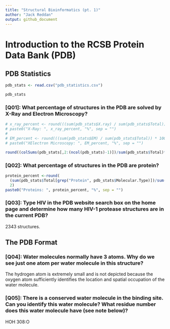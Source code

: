 ```yaml
---
title: "Structural Bioinformatics (pt. 1)"
author: "Jack Reddan"
output: github_document
---
```


# Introduction to the RCSB Protein Data Bank (PDB)  
  
## PDB Statistics  
  
```r
pdb_stats <- read.csv("pdb_statistics.csv")

pdb_stats
```
  
### [Q01]: What percentage of structures in the PDB are solved by X-Ray and Electron Microscopy?  
  
```r
# x_ray_percent <- round(((sum(pdb_stats$X.ray) / sum(pdb_stats$Total)) * 100), 2)
# paste0("X-Ray: ", x_ray_percent, "%", sep = "")
# 
# EM_percent <- round(((sum(pdb_stats$EM) / sum(pdb_stats$Total)) * 100), 2)
# paste0("XElectron Microscopy: ", EM_percent, "%", sep = "")

round((colSums(pdb_stats[,2:(ncol(pdb_stats)-1)])/sum(pdb_stats$Total)*100), 2)
```
  
### [Q02]: What percentage of structures in the PDB are protein?  
  
```r
protein_percent <-round(
  (sum(pdb_stats$Total[grep("Protein", pdb_stats$Molecular.Type)])/sum(pdb_stats$Total)*100), 
  2)
paste0("Proteins: ", protein_percent, "%", sep = "")
```
  
### [Q03]: Type HIV in the PDB website search box on the home page and determine how many HIV-1 protease structures are in the current PDB?  
  
2343 structures.  
  
## The PDB Format  

### [Q04]: Water molecules normally have 3 atoms. Why do we see just one atom per water molecule in this structure?  
  
The hydrogen atom is extremely small and is not depicted because the oxygen atom
sufficiently identifies the location and spatial occupation of the water molecule.
  
### [Q05]: There is a conserved water molecule in the binding site. Can you identify this water molecule? What residue number does this water molecule have (see note below)?  
  
HOH 308:O
